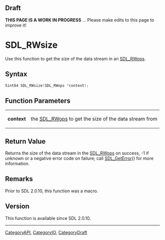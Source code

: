 
== Draft ==

'''THIS PAGE IS A WORK IN PROGRESS''' ... Please make edits to this page to improve it!


<!-- #*^*^*^*^*See https://wiki.libsdl.org/SGFunctions for details on editing this page*^*^*^*^* -->
= SDL_RWsize =

Use this function to get the size of the data stream in an [[SDL_RWops]].

== Syntax ==

<syntaxhighlight lang='c'>
Sint64 SDL_RWsize(SDL_RWops *context);
</syntaxhighlight>

== Function Parameters ==

{|
|'''context'''
|the [[SDL_RWops]] to get the size of the data stream from
|}

== Return Value ==

Returns the size of the data stream in the [[SDL_RWops]] on success, -1 if
unknown or a negative error code on failure; call [[SDL_GetError]]() for
more information.

== Remarks ==

Prior to SDL 2.0.10, this function was a macro.

== Version ==

This function is available since SDL 2.0.10.

----
[[CategoryAPI]], [[CategoryIO]], [[CategoryDraft]]
<!-- #See the Style Guide for instructions on editing the footer. -->


